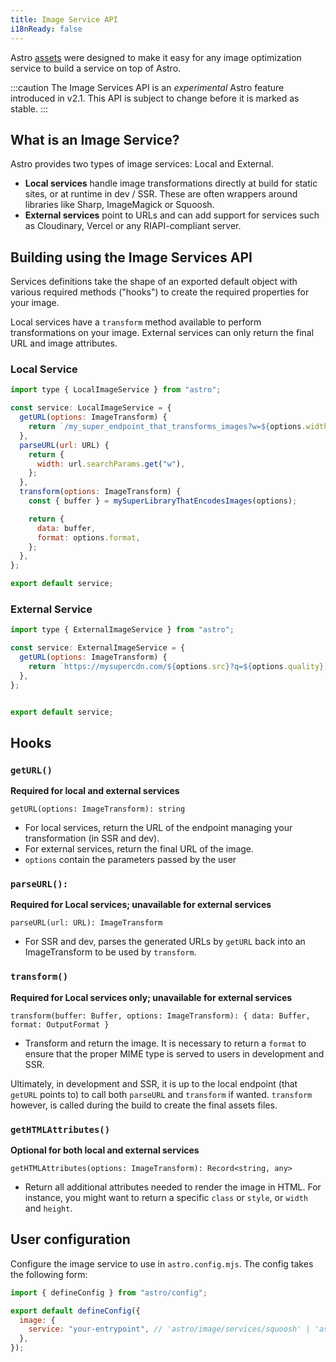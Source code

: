 ```yaml
---
title: Image Service API
i18nReady: false
---
```


Astro [assets](/en/guides/assets/) were designed to make it easy for any image optimization service to build a service on top of Astro.

:::caution
The Image Services API is an _experimental_ Astro feature introduced in v2.1. This API is subject to change before it is marked as stable.
:::

## What is an Image Service?

Astro provides two types of image services: Local and External.

- **Local services** handle image transformations directly at build for static sites, or at runtime in dev / SSR. These are often wrappers around libraries like Sharp, ImageMagick or Squoosh.
- **External services** point to URLs and can add support for services such as Cloudinary, Vercel or any RIAPI-compliant server.

## Building using the Image Services API

Services definitions take the shape of an exported default object with various required methods ("hooks") to create the required properties for your image. 

Local services have a `transform` method available to perform transformations on your image. External services can only return the final URL and image attributes.

### Local Service

```js
import type { LocalImageService } from "astro";

const service: LocalImageService = {
  getURL(options: ImageTransform) {
    return `/my_super_endpoint_that_transforms_images?w=${options.width}`;
  },
  parseURL(url: URL) {
    return {
      width: url.searchParams.get("w"),
    };
  },
  transform(options: ImageTransform) {
    const { buffer } = mySuperLibraryThatEncodesImages(options);

    return {
      data: buffer,
      format: options.format,
    };
  },
};

export default service;
```

### External Service

```js
import type { ExternalImageService } from "astro";

const service: ExternalImageService = {
  getURL(options: ImageTransform) {
    return `https://mysupercdn.com/${options.src}?q=${options.quality}`;
  },
};


export default service;
```

## Hooks

### `getURL()`

**Required for local and external services**

`getURL(options: ImageTransform): string`
  - For local services, return the URL of the endpoint managing your transformation (in SSR and dev).
  - For external services, return the final URL of the image.
  - `options` contain the parameters passed by the user

### `parseURL():`

**Required for Local services; unavailable for external services**

`parseURL(url: URL): ImageTransform`
  - For SSR and dev, parses the generated URLs by `getURL` back into an ImageTransform to be used by `transform`.

### `transform()`

**Required for Local services only; unavailable for external services**

`transform(buffer: Buffer, options: ImageTransform): { data: Buffer, format: OutputFormat }`
  - Transform and return the image. It is necessary to return a `format` to ensure that the proper MIME type is served to users in development and SSR.

Ultimately, in development and SSR, it is up to the local endpoint (that `getURL` points to) to call both `parseURL` and `transform` if wanted. `transform` however, is called during the build to create the final assets files.

### `getHTMLAttributes()`

**Optional for both local and external services**

`getHTMLAttributes(options: ImageTransform): Record<string, any>`
  - Return all additional attributes needed to render the image in HTML. For instance, you might want to return a specific `class` or `style`, or `width` and `height`.

## User configuration

Configure the image service to use in `astro.config.mjs`. The config takes the following form:

```js title="astro.config.mjs"
import { defineConfig } from "astro/config";

export default defineConfig({
  image: {
    service: "your-entrypoint", // 'astro/image/services/squoosh' | 'astro/image/services/sharp' | string
  },
});
```

